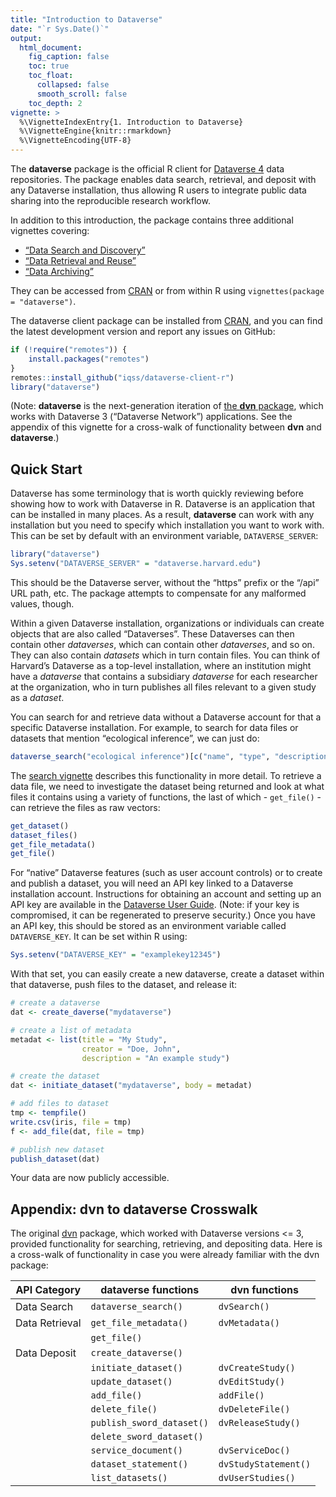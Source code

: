 ```yaml
---
title: "Introduction to Dataverse"
date: "`r Sys.Date()`"
output:
  html_document:
    fig_caption: false
    toc: true
    toc_float:
      collapsed: false
      smooth_scroll: false
    toc_depth: 2
vignette: >
  %\VignetteIndexEntry{1. Introduction to Dataverse}
  %\VignetteEngine{knitr::rmarkdown}
  %\VignetteEncoding{UTF-8}
---
```


The **dataverse** package is the official R client for [Dataverse 4](https://dataverse.org/) data repositories. The package enables data search, retrieval, and deposit with any Dataverse installation, thus allowing R users to integrate public data sharing into the reproducible research workflow.

In addition to this introduction, the package contains three additional vignettes covering:

  * ["Data Search and Discovery"](B-search.html)
  * ["Data Retrieval and Reuse"](C-retrieval.html)
  * ["Data Archiving"](D-archiving.html)

They can be accessed from [CRAN](https://cran.r-project.org/package=dataverse) or from within R using `vignettes(package = "dataverse")`.

The dataverse client package can be installed from [CRAN](https://cran.r-project.org/package=dataverse), and you can find the latest development version and report any issues on GitHub:

```R
if (!require("remotes")) {
    install.packages("remotes")
}
remotes::install_github("iqss/dataverse-client-r")
library("dataverse")
```

(Note: **dataverse** is the next-generation iteration of [the **dvn** package](https://cran.r-project.org/package=dvn), which works with Dataverse 3 ("Dataverse Network") applications. See the appendix of this vignette for a cross-walk of functionality between **dvn** and **dataverse**.)

## Quick Start

Dataverse has some terminology that is worth quickly reviewing before showing how to work with Dataverse in R. Dataverse is an application that can be installed in many places. As a result, **dataverse** can work with any installation but you need to specify which installation you want to work with. This can be set by default with an environment variable, `DATAVERSE_SERVER`:

```r
library("dataverse")
Sys.setenv("DATAVERSE_SERVER" = "dataverse.harvard.edu")
```

This should be the Dataverse server, without the "https" prefix or the "/api" URL path, etc. The package attempts to compensate for any malformed values, though.

Within a given Dataverse installation, organizations or individuals can create objects that are also called "Dataverses". These Dataverses can then contain other *dataverses*, which can contain other *dataverses*, and so on. They can also contain *datasets* which in turn contain files. You can think of Harvard's Dataverse as a top-level installation, where an institution might have a *dataverse* that contains a subsidiary *dataverse* for each researcher at the organization, who in turn publishes all files relevant to a given study as a *dataset*.

You can search for and retrieve data without a Dataverse account for that a specific Dataverse installation. For example, to search for data files or datasets that mention "ecological inference", we can just do:

```R
dataverse_search("ecological inference")[c("name", "type", "description")]
```

The [search vignette](B-search.html) describes this functionality in more detail. To retrieve a data file, we need to investigate the dataset being returned and look at what files it contains using a variety of functions, the last of which - `get_file()` - can retrieve the files as raw vectors:

```R
get_dataset()
dataset_files()
get_file_metadata()
get_file()
```

For "native" Dataverse features (such as user account controls) or to create and publish a dataset, you will need an API key linked to a Dataverse installation account. Instructions for obtaining an account and setting up an API key are available in the [Dataverse User Guide](https://guides.dataverse.org/en/latest/user/account.html). (Note: if your key is compromised, it can be regenerated to preserve security.) Once you have an API key, this should be stored as an environment variable called `DATAVERSE_KEY`. It can be set within R using:

```R
Sys.setenv("DATAVERSE_KEY" = "examplekey12345")
```

With that set, you can easily create a new dataverse, create a dataset within that dataverse, push files to the dataset, and release it:

```R
# create a dataverse
dat <- create_daverse("mydataverse")

# create a list of metadata
metadat <- list(title = "My Study",
                creator = "Doe, John",
                description = "An example study")

# create the dataset
dat <- initiate_dataset("mydataverse", body = metadat)

# add files to dataset
tmp <- tempfile()
write.csv(iris, file = tmp)
f <- add_file(dat, file = tmp)

# publish new dataset
publish_dataset(dat)
```

Your data are now publicly accessible.


## Appendix: dvn to dataverse Crosswalk

The original [dvn](https://cran.r-project.org/?package=dvn) package, which worked with Dataverse versions <= 3, provided functionality for searching, retrieving, and depositing data. Here is a cross-walk of functionality in case you were already familiar with the dvn package:

| API Category | **dataverse** functions | **dvn** functions |
| ------------ | ----------------------- | ----------------- |
| Data Search | `dataverse_search()` | `dvSearch()` |
| Data Retrieval | `get_file_metadata()` | `dvMetadata()` |
|| `get_file()` |  |
| Data Deposit | `create_dataverse()` |  |
|| `initiate_dataset()` | `dvCreateStudy()` |
|| `update_dataset()` | `dvEditStudy()` |
|| `add_file()` | `addFile()` |
|| `delete_file()` | `dvDeleteFile()` |
|| `publish_sword_dataset()` | `dvReleaseStudy()` |
|| `delete_sword_dataset()` |  |
|| `service_document()` | `dvServiceDoc()` |
|| `dataset_statement()` | `dvStudyStatement()` |
|| `list_datasets()` | `dvUserStudies()` |

